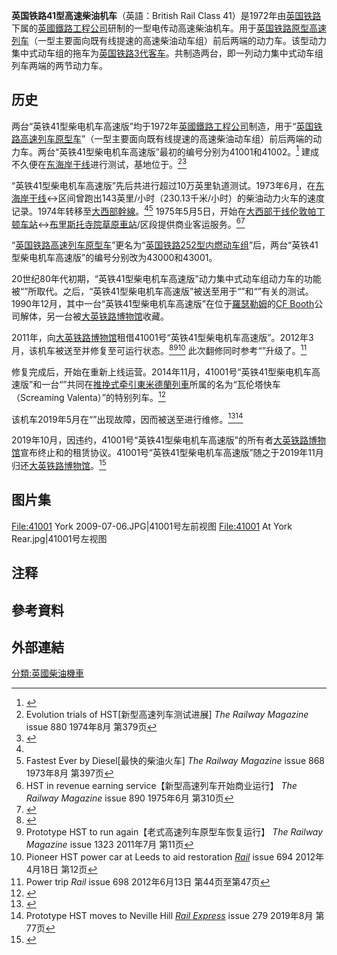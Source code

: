 {{not|英国铁路41型柴油机车 (1958年)}}
{{Rough translation|time=2021-08-09T02:28:11+00:00}}
{{Infobox Locomotive
| name            = 英国铁路41型高速柴油机车
| powertype       = [[柴油机车|柴油机车]]
| image           = 41001 in loop 1972.jpg
| caption         = 1972年，41001号本型机车在{{link-en|英国铁路技术中心|Railway Technical Centre}}
| fleetnumbers    = 41001至41002<br>43000至43001<br>25200<br>ADB975812–813
| totalproduction = 2
| builder         = [[英國鐵路工程公司|英國鐵路工程公司]]{{link-en|克魯工厂|Crewe Works}}
| builddate       = 1972年
| gauge           = {{Track gauge|ussg|allk=on}}
| primemover      = [[Paxman_Valenta|Paxman Valenta]] 12RP200L
| generator       =
| tractionmotors  = {{link-en|布拉希牽引公司|Brush Traction}}TMH68-46型
| Britishclass    = [[Bo-Bo|Bo-Bo]]
| uicclass        = Bo'Bo'
| wheeldiameter   = {{Convert|3|ft|4|in|m|3|abbr=on}}
| minimumcurve    =
| trainbrakes     = 空气制动 
| locobrakeforce  =
| wheelbase       = {{Convert|42|ft|4|in|m|2|abbr=on}}
| length          = {{Convert|56|ft|4|in|m|2|abbr=on}}
| width           = {{Convert|8|ft|11|in|m|2|abbr=on}}  
| height          = {{Convert|12|ft|10|in|m|2|abbr=on}}<ref>{{cite book|last=Haresnape|first=Brian|title=British Rail Fleet Survey 5: High Speed Trains|date=1983年6月|publisher=[[Ian_Allan_Publishing|Ian Allan Publishing]]|location=Shepperton|isbn=0-7110-1297-0|id=GE/0683|page=41|ref=harv}}</ref>
| locoweight      = {{convert|68.5|t|sigfig=3|lk=on}}
| maxspeed        = {{Convert|125|mph|km/h|abbr=on}}
| poweroutput     = {{convert|2250|bhp|0|abbr=on|lk=in}}
| tractiveeffort  = {{convert|17980|lbf|kN|sigfig=3|abbr=on|lk=on}}
| fuelcap         =
| axleloadclass   = 
| operator        = [[英国铁路|英国铁路]]
| withdrawndate   = 1982年1月
| disposition     = 1台被保存，另1台已拆毁
|native_name=British Rail Class 41 (HST)|origin={{UK}}}}

'''英国铁路41型高速柴油机车'''（英語：British Rail Class 41）是1972年由[[英国铁路|英国铁路]]下属的[[英國鐵路工程公司|英國鐵路工程公司]]{{link-en|克魯工厂|Crewe Works}}研制的一型电传动高速柴油机车。用于[[英国铁路高速列车原型车|英国铁路原型高速列车]]（一型主要面向既有线提速的高速柴油动车组）前后两端的动力车。该型动力集中式动车组的拖车为[[英国铁路3型客车|英国铁路3代客车]]。共制造两台，即一列动力集中式动车组列车两端的两节动力车。

== 历史 ==
两台“英铁41型柴电机车高速版”均于1972年[[英國鐵路工程公司|英國鐵路工程公司]]{{link-en|克魯工厂|Crewe Works}}制造，用于“[[英国铁路高速列车原型车|英国铁路高速列车原型车]]”（一型主要面向既有线提速的高速柴油动车组）前后两端的动力车。两台“英铁41型柴电机车高速版”最初的编号分别为41001和41002。<ref>{{Cite journal|title=Track Tests This Month for High-Speed Train【新型高速列车将在本月进行轨道测试】|author=作者不详|url=|date=1972年6月|journal=The Railway Magazine|issue=|doi=|others=|year=|volume=|page=第288页—第291页|language=en|pmid=}}</ref> 建成不久便在[[东海岸干线|东海岸干线]]进行测试，基地位于{{link-en|内维尔山车厂|Neville Hill TMD}}。<ref name="TRM880">Evolution trials of HST[新型高速列车测试进展] ''The Railway Magazine'' issue 880 1974年8月 第379页</ref><ref>{{cite book|title=British Railways Locoshed Book 1974 edition|year=1974|publisher=[[Ian_Allan_Publishing|Ian Allan Publishing]]|location=Shepperton|isbn=0-7110-0558-3|page=30|ref=harv}}</ref>

“英铁41型柴电机车高速版”先后共进行超过10万英里轨道测试。1973年6月，在[[东海岸干线|东海岸干线]]{{link-en|北阿勒顿站|Northallerton railway station}}↔{{link-en|瑟斯克站|Thirsk railway station}}区间曾跑出143英里/小时（230.13千米/小时）的柴油动力火车的速度记录。1974年转移至[[大西部幹線|大西部幹線]]。<ref name="TRM880" /><ref>Fastest Ever by Diesel[最快的柴油火车] ''The Railway Magazine''  issue 868 1973年8月 第397页</ref> 1975年5月5日，开始在[[大西部干线|大西部干线]][[倫敦帕丁頓車站|伦敦帕丁顿车站]]↔[[布里斯托爾寺院草原站|布里斯托寺院草原車站]]/{{link-en|滨海韦斯顿站|Weston-super-Mare railway station}}区段提供商业客运服务。<ref>HST in revenue earning service【新型高速列车开始商业运行】 ''The Railway Magazine'' issue 890 1975年6月 第310页</ref><ref>{{Cite journal|title=Britain's HST Enters Revenue Service【英国新型高速列车投入商业运行】|author=|url=|date=1975年6月9日|journal=Railway Age【铁路时代】|issue=|doi=|others=|year=|location=美国芝加哥|volume=|page=第60页|language=en|pmid=}}</ref>

“[[英国铁路252型内燃动车组|英国铁路高速列车原型车]]”更名为“[[英国铁路252型内燃动车组|英国铁路252型内燃动车组]]”后，两台“英铁41型柴电机车高速版”的编号分别改为43000和43001。

20世纪80年代初期，“英铁41型柴电机车高速版”动力集中式动车组动力车的功能被“{{link-en|英铁43型柴电机车高速版|British Rail Class 43 (HST)}}”所取代。之后，“英铁41型柴电机车高速版”被送至{{link-en|英国铁路技术中心|Railway Technical Centre}}用于“{{link-en|英铁370型动车组|British Rail Class 370}}”{{NoteTag|{{link-en|英铁370型动车组|British Rail Class 370}}又称“先进实验型旅客列车”（Advanced Passenger Train–Prototype）}}和“{{link-en|城际225型动车组|InterCity 225}}”有关的测试。1990年12月，其中一台“英铁41型柴电机车高速版”在位于[[羅瑟勒姆|羅瑟勒姆]]的[[CF_Booth|CF Booth]]公司解体，另一台被[[大英铁路博物馆|大英铁路博物馆]]收藏。

2011年，{{link-en|125集团|125 Group}}向[[大英铁路博物馆|大英铁路博物馆]]租借41001号“英铁41型柴电机车高速版”。2012年3月，该机车被送至{{link-en|内维尔山车厂|Neville Hill TMD}}并修复至可运行状态。<ref>{{Cite web|title=125集团官网|url=https://www.125group.org.uk/hello-world/|accessdate=|author=|date=|format=|publisher=|language=en}}</ref><ref>Prototype HST to run again【老式高速列车原型车恢复运行】 ''The Railway Magazine'' issue 1323 2011年7月 第11页</ref><ref>Pioneer HST power car at Leeds to aid restoration ''[[Rail_(magazine)|Rail]]'' issue 694  2012年4月18日 第12页</ref> 此次翻修同时参考“{{link-en|英铁43型柴电机车高速版|British Rail Class 43 (HST)}}”升级了{{link-en|铁路全业务处理系统|TOPS}}。<ref>Power trip ''Rail'' issue 698 2012年6月13日 第44页至第47页</ref>

修复完成后，开始在{{link-en|诺丁汉大中央铁路|Great Central Railway (Nottingham)}}重新上线运营。2014年11月，41001号“英铁41型柴电机车高速版”和一台“{{link-en|英铁43型柴电机车高速版|British Rail Class 43 (HST)}}”共同在{{link-en|诺丁汉大中央铁路|Great Central Railway (Nottingham)}}[[推拉式列車|推挽式牵引]][[東米德蘭列車|東米德蘭列車]]所属的名为“瓦伦塔快车（Screaming Valenta）”的特别列车。<ref>{{cite journal|title=In Brief|author=|url=|date=2015年1月|journal=Rail Express|issue=224|doi=|others=|year=|volume=|page=36|issn=1362-234X|pmid=}}</ref>

该机车2019年5月在“{{link-en|基斯利和富裕谷铁路|Keighley and Worth Valley Railway}}”出现故障，因而被送至{{link-en|内维尔山车厂|Neville Hill TMD}}进行维修。<ref>{{Cite web|title=41001 Withdrawn from all forthcoming events|url=https://www.125group.org.uk/41001-withdrawn-from-all-forthcoming-engagements/|accessdate=|author=|date=2019年5月7日|format=|publisher=|language=en|website=125集团官网|access-date=2019年5月14日}}</ref><ref>Prototype HST moves to Neville Hill ''[[Rail_Express|Rail Express]]'' issue 279  2019年8月 第77页</ref>

2019年10月，因{{link-en|125集团|125 Group}}违约，41001号“英铁41型柴电机车高速版”的所有者[[大英铁路博物馆|大英铁路博物馆]]宣布终止和{{link-en|125集团|125 Group}}的租赁协议。41001号“英铁41型柴电机车高速版”随之于2019年11月归还[[大英铁路博物馆|大英铁路博物馆]]。<ref>{{Cite web|title=Prototype HST Power Car 41001 to return to York|url=https://www.125group.org.uk/prototype-hst-power-car-41001-to-return-to-york/|date=2019-10-09|last=Group|first=125|language=en-GB|website=125 Group|access-date=2019-10-15}}</ref>

== 图片集 ==
<gallery widths="300" heights="200">
File:41001 York 2009-07-06.JPG|41001号左前视图
File:41001 At York Rear.jpg|41001号左视图
</gallery>

== 注释 ==
{{NoteFoot}}

== 參考資料 ==
{{Reflist|2}}

== 外部連結 ==
{{commonscat}}

[[分類:英國柴油機車|分類:英國柴油機車]]